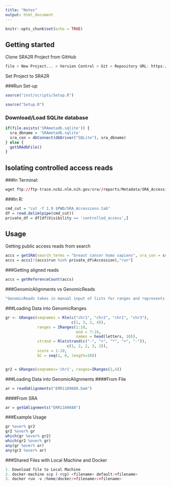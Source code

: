 ```yaml
---
title: "Notes"
output: html_document
---
```


```r
knitr::opts_chunk$set(echo = TRUE)
```

## Getting started
Clone SRA2R Project from GitHub
```r
file > New Project... > Version Control > Git > Repository URL: https://github.com/rosachoe/SRA2R.git
```

Set Project to SRA2R

###Run Set-up
```r
source("inst/scripts/Setup.R")
```

```r
source("Setup.R")
```

### Download/Load SQLite database
```r
if(file.exists('SRAmetadb.sqlite')) {
  sra_dbname = 'SRAmetadb.sqlite'
  sra_con = dbConnect(dbDriver("SQLite"), sra_dbname)
} else {
  getSRAdbFile()
}
```

## Isolating controlled access reads
###In Terminal:
```r
wget ftp://ftp-trace.ncbi.nlm.nih.gov/sra//reports/Metadata/SRA_Accessions.tab
```

###In R:
```r
cmd_cut = "cut -f 1,9 $PWD/SRA_Accessions.tab"
df = read.delim(pipe(cmd_cut))
private_df = df[df$Visibility == 'controlled_access',]
```

## Usage
Getting public access reads from search
```r
accs = getSRA(search_terms = "breast cancer homo sapiens", sra_con = sra_con, acc_only = TRUE)
accs = accs[!(accs$run %in% private_df$Accession),"run"]
```

###Getting aligned reads
```r
accs = getReferenceCount(accs)
```

###GenomicAlignments vs GenomicReads
```r
"GenomicReads takes in manual input of lists for ranges and represents these locations as a table, whereas GenomicAlignments takes in files (.BAM) and converts them to a table form similar to that of GenomicReads. They can be used in conjunction, where GenomicReads would represent a constant set of locations, such as where a specific gene is located, and GenomicAlignments would represent reads from a specific organism/sample. Using the %over% function allows us to see if the samples overlap with the gene of interest."
```

###Loading Data into GenomicRanges
```r
gr <- GRanges(seqnames = Rle(c("chr1", "chr2", "chr1", "chr3"), 
                             c(1, 3, 2, 4)), 
              ranges = IRanges(1:10, 
                               end = 7:16, 
                               names = head(letters, 10)), 
              strand = Rle(strand(c("-", "+", "*", "+", "-")), 
                           c(1, 2, 2, 3, 2)), 
              score = 1:10, 
              GC = seq(1, 0, length=10))


gr2 = GRanges(seqnames='chr1', ranges=IRanges(1,4))
```

###Loading Data into GenomicAlignments
####From File
```r
ar = readGAlignments("ERR1189688.bam")
```
####From SRA
```R
ar = getGAlignments("ERR1189688")
```

###Example Usage
```r
gr %over% gr2
gr2 %over% gr
which(gr %over% gr2)
which(gr2 %over% gr)
any(gr %over% ar)
any(gr2 %over% ar)
```

###Shared Files with Local Machine and Docker
```r
1. Download file to Local Machine
2. docker-machine scp (-rcp) <filename> default:<filename>
3. docker run -v /home/docker/<filename>:<filename>
```